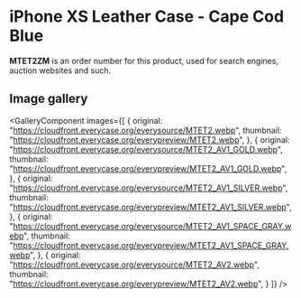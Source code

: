 
# iPhone XS Leather Case - Cape Cod Blue

<Callout type='info' emoji='👉🏻'>**MTET2ZM** is an order number for this product, used for search engines, auction websites and such.</Callout>

## Image gallery

<GalleryComponent
    images={[
      {
        original: "https://cloudfront.everycase.org/everysource/MTET2.webp",
        thumbnail: "https://cloudfront.everycase.org/everypreview/MTET2.webp",
      },
      {
        original: "https://cloudfront.everycase.org/everysource/MTET2_AV1_GOLD.webp",
        thumbnail: "https://cloudfront.everycase.org/everypreview/MTET2_AV1_GOLD.webp",
      },
      {
        original: "https://cloudfront.everycase.org/everysource/MTET2_AV1_SILVER.webp",
        thumbnail: "https://cloudfront.everycase.org/everypreview/MTET2_AV1_SILVER.webp",
      },
      {
        original: "https://cloudfront.everycase.org/everysource/MTET2_AV1_SPACE_GRAY.webp",
        thumbnail: "https://cloudfront.everycase.org/everypreview/MTET2_AV1_SPACE_GRAY.webp",
      },
      {
        original: "https://cloudfront.everycase.org/everysource/MTET2_AV2.webp",
        thumbnail: "https://cloudfront.everycase.org/everypreview/MTET2_AV2.webp",
      }
    ]}
  />
